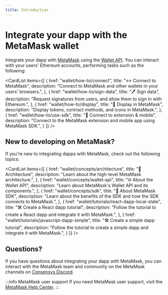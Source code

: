 ```yaml
---
title: Introduction
---
```



# Integrate your dapp with the MetaMask wallet

Integrate your dapp with [MetaMask](https://metamask.io/) using the [Wallet API](reference/json-rpc-api).
You can interact with your users' Ethereum accounts, performing tasks such as the following:

<CardList
  items={[
    {
      href: "wallet/how-to/connect",
      title: "↔️ Connect to MetaMask",
      description: "Connect to MetaMask and other wallets in your users' browsers.",
    },
    {
      href: "wallet/how-to/sign-data",
      title: "🖊️ Sign data",
      description: "Request signatures from users, and allow them to sign in with Ethereum.",
    },
    {
      href: "wallet/how-to/display",
      title: "📄 Display in MetaMask",
      description: "Display tokens, contract methods, and icons in MetaMask.",
    },
    {
      href: "wallet/how-to/use-sdk",
      title: "📱 Connect to extension & mobile",
      description: "Connect to the MetaMask extension and mobile app using MetaMask SDK.",
    }
  ]}
/>

## New to developing on MetaMask?

If you're new to integrating dapps with MetaMask, check out the following topics:

<CardList
  items={[
    {
      href: "wallet/concepts/architecture",
      title: "📐 Architecture",
      description: "Learn about the high-level MetaMask architecture.",
    },
    {
      href: "wallet/concepts/wallet-api",
      title: "🌐 About the Wallet API",
      description: "Learn about MetaMask's Wallet API and its components.",
    },
    {
      href: "wallet/concepts/sdk",
      title: "📱 About MetaMask SDK",
      description: "Learn about the benefits of the SDK and how the SDK connects to MetaMask.",
    },
    {
      href: "wallet/tutorials/react-dapp-local-state",
      title: "🛠️ Create a React dapp tutorial",
      description: "Follow the tutorial to create a React dapp and integrate it with MetaMask.",
    },
    {
      href: "wallet/tutorials/javascript-dapp-simple",
      title: "🛠️ Create a simple dapp tutorial",
      description: "Follow the tutorial to create a simple dapp and integrate it with MetaMask.",
    }
  ]}
/>

## Questions?

If you have questions about integrating your dapp with MetaMask, you can interact with the MetaMask
team and community on the MetaMask channels on [Consensys Discord](https://discord.gg/consensys).

:::info MetaMask user support
If you need MetaMask user support, visit the [MetaMask Help Center](https://support.metamask.io/).
:::
